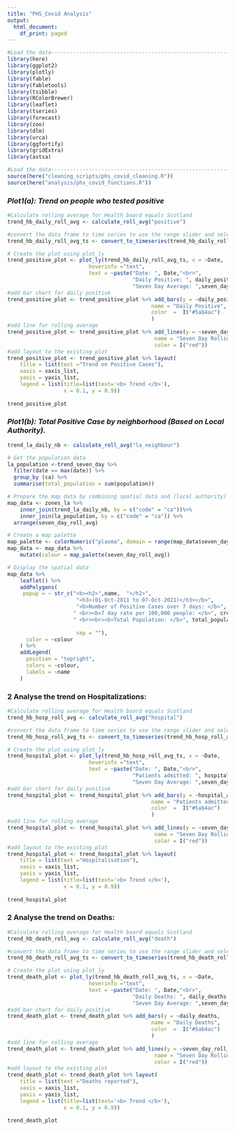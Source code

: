 ```yaml
---
title: "PHS_Covid Analysis"
output:
  html_document:
    df_print: paged
---
```


```r
#Load the data------------------------------------------------------------------
library(here)
library(ggplot2)
library(plotly)
library(fable)
library(fabletools)
library(tsibble)
library(RColorBrewer)
library(leaflet)
library(tseries)
library(forecast)
library(zoo)
library(dlm)
library(urca)
library(ggfortify)
library(gridExtra)
library(astsa)
```

```r

#Load the data------------------------------------------------------------------
source(here("cleaning_scripts/phs_covid_cleaning.R"))
source(here("analysis/phs_covid_functions.R"))

```

### ***Plot1(a): Trend on people who tested positive*** 

```r
#Calculate rolling average for Health board equals Scotland   
trend_hb_daily_roll_avg <- calculate_roll_avg("positive")

#convert the data frame to time series to use the range slider and selector
trend_hb_daily_roll_avg_ts <- convert_to_timeseries(trend_hb_daily_roll_avg)

# Create the plot using plot_ly
trend_positive_plot <- plot_ly(trend_hb_daily_roll_avg_ts, x = ~Date,
                          hoverinfo ="text",
                          text = ~paste("Date: ", Date,"<br>",
                                        "Daily Positive: ", daily_positive,"<br>",
                                        "Seven Day Average: ",seven_day_roll_avg))  
#add bar chart for daily positive
trend_positive_plot <- trend_positive_plot %>% add_bars(y = ~daily_positive, 
                                              name = "Daily Positive",
                                              color  =  I("#5ab4ac")  
                                              )
#add line for rolling average
trend_positive_plot <- trend_positive_plot %>% add_lines(y = ~seven_day_roll_avg,
                                               name = "Seven Day Rolling Average",
                                               color = I("red")) 
#add layout to the existing plot
trend_positive_plot <- trend_positive_plot %>% layout(
    title = list(text ="Trend on Positive Cases"),
    xaxis = xaxis_list,
    yaxis = yaxis_list,
    legend = list(title=list(text='<b> Trend </b>'),
                  x = 0.1, y = 0.9))
     
trend_positive_plot

```

### ***Plot1(b): Total Positive Case by neighborhood (Based on Local Authority).***

```r

trend_la_daily_nb <- calculate_roll_avg("la_neighbour")

# Get the population data  
la_population <-trend_seven_day %>% 
  filter(date == max(date)) %>% 
  group_by (ca) %>% 
  summarise(total_population = sum(population))

# Prepare the map data by combining spatial data and (local authority) la data  
map_data <- zones_la %>% 
    inner_join(trend_la_daily_nb, by = c("code" = "ca"))%>% 
    inner_join(la_population, by = c("code" = "ca")) %>% 
  arrange(seven_day_roll_avg)

# Create a map palette  
map_palette <- colorNumeric("plasma", domain = range(map_data$seven_day_roll_avg))
map_data <- map_data %>% 
    mutate(colour = map_palette(seven_day_roll_avg))

# Display the spatial data
map_data %>%
    leaflet() %>%
    addPolygons(
     popup = ~ str_c("<b><h2>",name,  "</h2>", 
                      "<h3>(01-Oct-2011 to 07-Oct-2021)</h3></b>", 
                      "<b>Number of Positive Cases over 7 days: </b>", seven_day_roll_avg,
                     " <br><b>7 day rate per 100,000 people: </b>", crude_rate7day_positive,
                     " <br><br><b>Total Population: </b>", total_population,
                     
                      sep = ""),
      color = ~colour
    ) %>%
    addLegend(
      position = "topright",
      colors = ~colour,
      labels = ~name
    )

```


### **2 Analyse the trend on Hospitalizations:**

```r
#Calculate rolling average for Health board equals Scotland   
trend_hb_hosp_roll_avg <- calculate_roll_avg("hospital")

#convert the data frame to time series to use the range slider and selector
trend_hb_hosp_roll_avg_ts <- convert_to_timeseries(trend_hb_hosp_roll_avg)

# Create the plot using plot_ly
trend_hospital_plot <- plot_ly(trend_hb_hosp_roll_avg_ts, x = ~Date,
                          hoverinfo ="text",
                          text = ~paste("Date: ", Date,"<br>",
                                        "Patients admitted: ", hospital_admissions,"<br>",
                                        "Seven Day Average: ",seven_day_roll_avg))  
#add bar chart for daily positive
trend_hospital_plot <- trend_hospital_plot %>% add_bars(y = ~hospital_admissions, 
                                              name = "Patients admitted",
                                              color  =  I("#5ab4ac")  
                                              )
#add line for rolling average
trend_hospital_plot <- trend_hospital_plot %>% add_lines(y = ~seven_day_roll_avg,
                                               name = "Seven Day Rolling Average",
                                               color = I("red")) 
#add layout to the existing plot
trend_hospital_plot <- trend_hospital_plot %>% layout(
    title = list(text ="Hospitalisation"),
    xaxis = xaxis_list,
    yaxis = yaxis_list,
    legend = list(title=list(text='<b> Trend </b>'),
                  x = 0.1, y = 0.9))
     
trend_hospital_plot

```

### **2 Analyse the trend on Deaths:**

```r
#Calculate rolling average for Health board equals Scotland   
trend_hb_death_roll_avg <- calculate_roll_avg("death")

#convert the data frame to time series to use the range slider and selector
trend_hb_death_roll_avg_ts <- convert_to_timeseries(trend_hb_death_roll_avg)

# Create the plot using plot_ly
trend_death_plot <- plot_ly(trend_hb_death_roll_avg_ts, x = ~Date,
                          hoverinfo ="text",
                          text = ~paste("Date: ", Date,"<br>",
                                        "Daily Deaths: ", daily_deaths,"<br>",
                                        "Seven Day Average: ",seven_day_roll_avg))  
#add bar chart for daily positive
trend_death_plot <- trend_death_plot %>% add_bars(y = ~daily_deaths, 
                                              name = "Daily Deaths",
                                              color  =  I("#5ab4ac")  
                                              )
#add line for rolling average
trend_death_plot <- trend_death_plot %>% add_lines(y = ~seven_day_roll_avg,
                                               name = "Seven Day Rolling Average",
                                               color = I("red")) 
#add layout to the existing plot
trend_death_plot <- trend_death_plot %>% layout(
    title = list(text ="Deaths reported"),
    xaxis = xaxis_list,
    yaxis = yaxis_list,
    legend = list(title=list(text='<b> Trend </b>'),
                  x = 0.1, y = 0.9))
     
trend_death_plot

```




